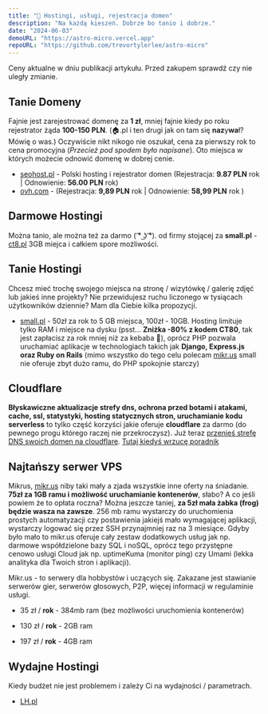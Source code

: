 ```yaml
---
title: "💸 Hostingi, usługi, rejestracja domen"
description: "Na każdą kieszeń. Dobrze bo tanio i dobrze."
date: "2024-06-03"
demoURL: "https://astro-micro.vercel.app"
repoURL: "https://github.com/trevortylerlee/astro-micro"
---
```



<Callout type="warning">Ceny aktualne w dniu publikacji artykułu. Przed zakupem sprawdź czy nie uległy zmianie.</Callout>

## Tanie Domeny

Fajnie jest zarejestrować domenę za **1 zł**, mniej fajnie kiedy po roku rejestrator żąda **100-150 PLN**. (🏠.pl i ten drugi jak on tam się **naz**y**wa**ł? Mówię o was.) Oczywiście nikt nikogo nie oszukał, cena za pierwszy rok to cena promocyjna (*Przecież pod spodem było napisane*). Oto miejsca w których możecie odnowić domenę w dobrej cenie.

- [seohost.pl](https://seohost.pl) - Polski hosting i rejestrator domen (Rejestracja: **9.87 PLN** rok | Odnowienie: **56.00 PLN** rok)
- [ovh.com](https://ovh.com/) - (Rejestracja: **9,89 PLN** rok | Odnowienie: **58,99 PLN** rok )


## Darmowe Hostingi

Można tanio, ale można też za darmo ( ͡° ͜ʖ ͡°). od firmy stojącej za **small.pl** - [ct8.pl](https://ct8.pl/) 3GB miejca i całkiem spore możliwości.

## Tanie Hostingi

Chcesz mieć trochę swojego miejsca na stronę / wizytówkę / galerię zdjęć lub jakieś inne projekty? Nie przewidujesz ruchu liczonego w tysiącach użytkowników dziennie? Mam dla Ciebie kilka propozycji.

- [small.pl](https://small.pl) - 50zł za rok to 5 GB miejsca, 100zł - 10GB. Hosting limituje tylko RAM i miejsce na dysku (psst... **Zniżka -80% z kodem CT80**, tak jest zapłacisz za rok mniej niż za kebaba 🥙), oprócz PHP pozwala uruchamiać aplikacje w technologiach takich jak **Django, Express.js oraz Ruby on Rails** (mimo wszystko do tego celu polecam [mikr.us](https://mikr.us) small nie oferuje zbyt dużo ramu, do PHP spokojnie starczy)

## Cloudflare

**Błyskawiczne aktualizacje strefy dns, ochrona przed botami i atakami, cache, ssl, statystyki, hosting statycznych stron, uruchamianie kodu serverless** to tylko część korzyści jakie oferuje **cloudflare** za darmo (do pewnego progu którego raczej nie przekroczysz). Już teraz [przenieś strefę DNS swoich domen na cloudflare](https://www.cloudflare.com/). [Tutaj kiedyś wrzucę poradnik](../../poradniki/)

## Najtańszy serwer VPS

Mikrus, [mikr.us](https://mikr.us/) niby taki mały a zjada wszystkie inne oferty na śniadanie. **75zł za 1GB ramu i możliwość uruchamianie kontenerów**, słabo? A co jeśli powiem że to opłata roczna? Można jeszcze taniej, **za 5zł mała żabka (frog) będzie wasza na zawsze**. 256 mb ramu wystarczy do uruchomienia prostych automatyzacji czy postawienia jakiejś mało wymagającej aplikacji, wystarczy logować się przez SSH przynajmniej raz na 3 miesiące. Gdyby było mało to mikr.us oferuje cały zestaw dodatkowych usług jak np. darmowe współdzielone bazy SQL i noSQL, oprócz tego przystępne cenowo usługi Cloud jak np. uptimeKuma (monitor ping) czy Umami (lekka analityka dla Twoich stron i aplikacji). 

<Callout type="info">Mikr.us - to serwery dla hobbystów i uczących się. Zakazane jest stawianie serwerów gier, serwerów głosowych, P2P, więcej informacji w regulaminie usługi.</Callout>
- 35 zł / **rok** - 384mb ram (bez możliwości uruchomienia kontenerów)

- 130 zł / **rok** - 2GB ram

- 197 zł / **rok** - 4GB ram

## Wydajne Hostingi

Kiedy budżet nie jest problemem i zależy Ci na wydajności / parametrach. 

- [LH.pl](https://LH.pl)
